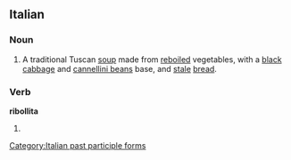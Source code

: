 ==Italian==
{{wikipedia|lang=it}}
===Noun===
{{it-noun|ribollit|f|a|e}}

# {{context|food|lang=it}} A traditional Tuscan [[soup]] made from [[reboiled]] vegetables, with a [[black]] [[cabbage]] and [[cannellini bean]]s base, and [[stale]] [[bread]].

===Verb===
'''ribollita'''

# {{feminine of|ribollito}}

[[Category:Italian past participle forms]]